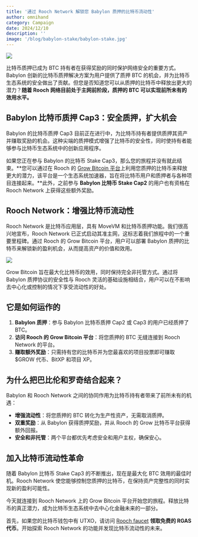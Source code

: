 ```yaml
---
title: '通过 Rooch Network 解锁您 Babylon 质押的比特币流动性'
author: omnihand
category: Campaign
date: 2024/12/10
description: ''
image: '/blog/babylon-stake/babylon-stake.jpg'
---
```



<PostHeader />

![](/blog/babylon-stake/babylon-stake.jpg)

比特币质押已成为 BTC 持有者在获得奖励的同时保护网络安全的重要方式。Babylon 创新的比特币质押解决方案为用户提供了质押 BTC 的机会，并为比特币生态系统的安全做出了贡献。但您是否知道您可以从质押的比特币中释放出更大的潜力？**随着 Rooch 网络目前处于主网前阶段，质押的 BTC 可以实现前所未有的效用水平。**

## Babylon 比特币质押 Cap3：安全质押，扩大机会

Babylon 的比特币质押 Cap3 目前正在进行中，为比特币持有者提供质押其资产并赚取奖励的机会。这种尖端的质押模式增强了比特币的安全性，同时使持有者能够参与比特币生态系统中的创新应用程序。

如果您正在参与 Babylon 的比特币 Stake Cap3，那么您的旅程并没有就此结束。**您可以通过在 Rooch 的 [Grow Bitcoin 平台](https://grow.rooch.network/)上利用您质押的比特币来释放更大的潜力，该平台是一个生态系统加速器，旨在将比特币用户和质押者与各种项目连接起来。**此外，之前参与 **Babylon 比特币 Stake Cap2** 的用户也有资格在 Rooch Network 上获得这些额外奖励。

## Rooch Network：增强比特币流动性

Rooch Network 是比特币应用层，具有 MoveVM 和比特币质押功能。我们很高兴地宣布，Rooch Network 已正式启动其准主网，这标志着我们旅程中的一个重要里程碑。通过 Rooch 的 Grow Bitcoin 平台，用户可以部署 Babylon 质押的比特币来解锁新的盈利机会，从而提高资产的价值和效用。

![](/blog/babylon-stake/babylon-stake-entry.png)

Grow Bitcoin 旨在最大化比特币的效用，同时保持完全非托管方式。通过将 Babylon 质押协议的安全性与 Rooch 灵活的基础设施相结合，用户可以在不影响去中心化或控制的情况下享受流动性的好处。

## 它是如何运作的

1. **Babylon 质押**：参与 Babylon 比特币质押 Cap2 或 Cap3 的用户已经质押了 BTC。
2. **访问 Rooch 的 Grow Bitcoin 平台**：将您质押的 BTC 无缝连接到 Rooch Network 的平台。
3. **赚取额外奖励**：只需持有您的比特币并为您最喜欢的项目投票即可赚取 $GROW 代币、BitXP 和项目 XP。

## 为什么把巴比伦和罗奇结合起来？

Babylon 和 Rooch Network 之间的协同作用为比特币持有者带来了前所未有的机遇：

- **增强流动性**：将您质押的 BTC 转化为生产性资产，无需取消质押。
- **双重奖励**：从 Babylon 获得质押奖励，并从 Rooch 的 Grow 比特币平台获得额外回报。
- **安全和非托管**：两个平台都优先考虑安全和用户主权，确保安心。

## 加入比特币流动性革命

随着 Babylon 比特币 Stake Cap3 的不断推出，现在是最大化 BTC 效用的最佳时机。Rooch Network 使您能够控制您质押的比特币，在保持资产完整性的同时实现新的盈利可能性。

今天就连接到 Rooch Network 上的 Grow Bitcoin 平台开始您的旅程。释放比特币的真正潜力，成为比特币生态系统中去中心化金融未来的一部分。

首先，如果您的比特币钱包中有 UTXO，请访问 [Rooch faucet](https://portal.rooch.network/faucet) **领取免费的 RGAS代币**。开始探索 Rooch Network 的功能并发现比特币流动性的未来。

